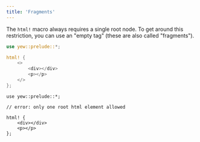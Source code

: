 ```yaml
---
title: 'Fragments'
---
```



The `html!` macro always requires a single root node. To get around this restriction, you
can use an "empty tag" (these are also called "fragments").

<Tabs>
<TabItem value="Valid" label="Valid">

```rust
use yew::prelude::*;

html! {
    <>
        <div></div>
        <p></p>
    </>
};

```

</TabItem>

<TabItem value="Invalid" label="Invalid">

```rust, compile_fail
use yew::prelude::*;

// error: only one root html element allowed

html! {
    <div></div>
    <p></p>
};

```

</TabItem>
</Tabs>
